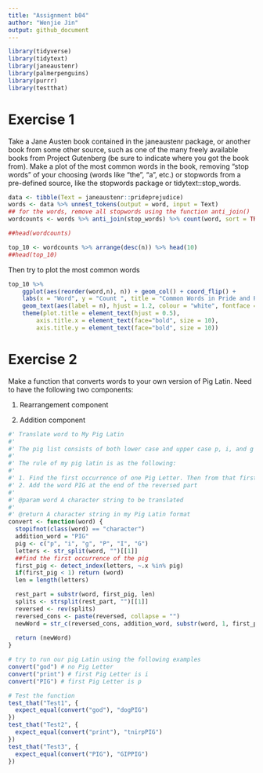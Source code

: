 ```yaml
---
title: "Assignment b04"
author: "Wenjie Jin"
output: github_document
---
```



```R
library(tidyverse)
library(tidytext)
library(janeaustenr)
library(palmerpenguins)
library(purrr)
library(testthat)
```


# Exercise 1
Take a Jane Austen book contained in the janeaustenr package, or another book from some other source, such as one of the many freely available books from Project Gutenberg (be sure to indicate where you got the book from). Make a plot of the most common words in the book, removing “stop words” of your choosing (words like “the”, “a”, etc.) or stopwords from a pre-defined source, like the stopwords package or tidytext::stop_words.

```R
data <- tibble(Text = janeaustenr::prideprejudice)
words <- data %>% unnest_tokens(output = word, input = Text) 
## for the words, remove all stopwords using the function anti_join()
wordcounts <- words %>% anti_join(stop_words) %>% count(word, sort = TRUE)

##head(wordcounts)

top_10 <- wordcounts %>% arrange(desc(n)) %>% head(10)
##head(top_10)
```

Then try to plot the most common words
```R
top_10 %>% 
    ggplot(aes(reorder(word,n), n)) + geom_col() + coord_flip() +
    labs(x = "Word", y = "Count ", title = "Common Words in Pride and Prejudice") +
    geom_text(aes(label = n), hjust = 1.2, colour = "white", fontface = "bold") +
    theme(plot.title = element_text(hjust = 0.5), 
        axis.title.x = element_text(face="bold", size = 10),
        axis.title.y = element_text(face="bold", size = 10))
```


# Exercise 2
Make a function that converts words to your own version of Pig Latin.
Need to have the following two components:

1. Rearrangement component


2. Addition component



```r
#' Translate word to My Pig Latin
#'
#' The pig list consists of both lower case and upper case p, i, and g 
#' 
#' The rule of my pig latin is as the following:
#' 
#' 1. Find the first occurrence of one Pig Letter. Then from that first occurrence to the end of the word, we remove this part from the input string and reverse it and put it to the front of the word.
#' 2. Add the word PIG at the end of the reversed part 
#'
#' @param word A character string to be translated
#'
#' @return A character string in my Pig Latin format
convert <- function(word) {
  stopifnot(class(word) == "character")
  addition_word = "PIG"
  pig <- c("p", "i", "g", "P", "I", "G")
  letters <- str_split(word, "")[[1]] 
  ##find the first occurrence of the pig 
  first_pig <- detect_index(letters, ~.x %in% pig)
  if(first_pig < 1) return (word)
  len = length(letters)

  rest_part = substr(word, first_pig, len)
  splits <- strsplit(rest_part, "")[[1]]
  reversed <- rev(splits)
  reversed_cons <- paste(reversed, collapse = "")
  newWord = str_c(reversed_cons, addition_word, substr(word, 1, first_pig - 1))
  
  return (newWord)
}
```


```r
# try to run our pig Latin using the following examples 
convert("god") # no Pig Letter
convert("print") # first Pig Letter is i
convert("PIG") # first Pig Letter is p
```

```r
# Test the function
test_that("Test1", {
  expect_equal(convert("god"), "dogPIG")
})
test_that("Test2", {
  expect_equal(convert("print"), "tnirpPIG")
})
test_that("Test3", {
  expect_equal(convert("PIG"), "GIPPIG")
})
```




